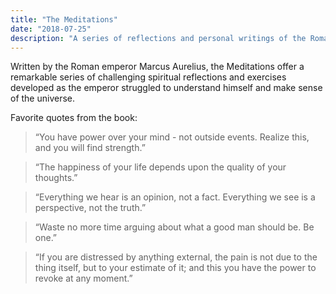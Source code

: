 ```yaml
---
title: "The Meditations"
date: "2018-07-25"
description: "A series of reflections and personal writings of the Roman emperor Marcus Aurelius."
---
```


Written by the Roman emperor Marcus Aurelius, the Meditations offer a remarkable series of challenging spiritual reflections and exercises developed as the emperor struggled to understand himself and make sense of the universe.

Favorite quotes from the book:

> “You have power over your mind - not outside events. Realize this, and you will find strength.”

> “The happiness of your life depends upon the quality of your thoughts.”

> “Everything we hear is an opinion, not a fact. Everything we see is a perspective, not the truth.”

> “Waste no more time arguing about what a good man should be. Be one.”

> “If you are distressed by anything external, the pain is not due to the thing itself, but to your estimate of it; and this you have the power to revoke at any moment.”
